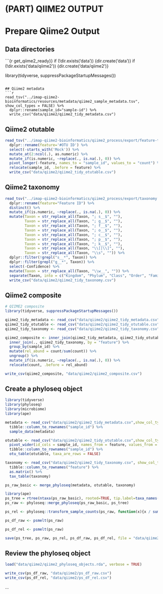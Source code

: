 # (PART) QIIME2 OUTPUT {-}
# Prepare Qiime2 Output

## Data directories
```{r get_qiime2_ready}}
if (!dir.exists('data')) {dir.create('data')}
if (!dir.exists('data/qiime2')) {dir.create('data/qiime2')}

library(tidyverse, suppressPackageStartupMessages())

```

## Qiime2 metadata
```r
read_tsv("../imap-qiime2-bioinformatics/resources/metadata/qiime2_sample_metadata.tsv", show_col_types = FALSE) %>% 
  dplyr::rename(sample_id="sample-id") %>% 
  write_csv("data/qiime2/qiime2_tidy_metadata.csv")
```


## Qiime2 otutable
```r
read_tsv("../imap-qiime2-bioinformatics/qiime2_process/export/feature-table.tsv", skip = 1, show_col_types = FALSE) %>%
  dplyr::rename(feature='#OTU ID') %>%
  select(-starts_with('Mock')) %>% 
  mutate_at(2:ncol(.), as.numeric) %>% 
  mutate_if(is.numeric, ~replace(., is.na(.), 0)) %>% 
  pivot_longer(-feature, names_to = "sample_id", values_to = "count") %>% 
  relocate(sample_id, .before = feature) %>% 
  write_csv("data/qiime2/qiime2_tidy_otutable.csv")
```


## Qiime2 taxonomy
```r
read_tsv("../imap-qiime2-bioinformatics/qiime2_process/export/taxonomy.tsv", show_col_types=FALSE) %>% 
  dplyr::rename(feature="Feature ID") %>% 
  distinct() %>%
  mutate_if(is.numeric, ~replace(., is.na(.), 0)) %>%
  mutate(Taxon = str_replace_all(Taxon, "; s__$", ""),
         Taxon = str_replace_all(Taxon, "; g__$", ""),
         Taxon = str_replace_all(Taxon, "; f__$", ""),
         Taxon = str_replace_all(Taxon, "; o__$", ""),
         Taxon = str_replace_all(Taxon, "; c__$", ""),
         Taxon = str_replace_all(Taxon, "; p__$", ""),
         Taxon = str_replace_all(Taxon, "; k__$", ""),
         Taxon = str_replace_all(Taxon, "\\[|\\]", ""),
         Taxon = str_replace_all(Taxon, "\\s", "")) %>%
  dplyr::filter(!grepl("s__*", Taxon)) %>%
  dplyr::filter(grepl("g__*", Taxon)) %>% 
  select(-Confidence) %>% 
  mutate(Taxon = str_replace_all(Taxon, "\\w__", "")) %>% 
  separate(Taxon, into = c("Kingdom", "Phylum", "Class", "Order", "Family", "Genus"), sep = ";") %>% 
  write_csv("data/qiime2/qiime2_tidy_taxonomy.csv")

```


## Qiime2 composite
```r
# QIIME2 composite
library(tidyverse, suppressPackageStartupMessages())

qiime2_tidy_metadata <- read_csv("data/qiime2/qiime2_tidy_metadata.csv", show_col_types = FALSE)
qiime2_tidy_otutable <- read_csv("data/qiime2/qiime2_tidy_otutable.csv", show_col_types = FALSE)
qiime2_tidy_taxonomy <- read_csv("data/qiime2/qiime2_tidy_taxonomy.csv", show_col_types = FALSE)

qiime2_composite <- inner_join(qiime2_tidy_metadata, qiime2_tidy_otutable, by = "sample_id") %>% 
  inner_join(., qiime2_tidy_taxonomy, by = "feature") %>% 
  group_by(sample_id) %>% 
  mutate(rel_abund = count/sum(count)) %>% 
  ungroup() %>% 
  mutate_if(is.numeric, ~replace(., is.na(.), 0)) %>%
  relocate(count, .before = rel_abund) 

write_csv(qiime2_composite, "data/qiime2/qiime2_composite.csv")
```

## Create a phyloseq object
```r
library(tidyverse)
library(phyloseq)
library(microbiome)
library(ape)

metadata <- read_csv("data/qiime2/qiime2_tidy_metadata.csv",show_col_types = FALSE) %>% 
  tibble::column_to_rownames("sample_id") %>% 
  sample_data(metadata)

otutable <- read_csv("data/qiime2/qiime2_tidy_otutable.csv",show_col_types = FALSE) %>% 
  pivot_wider(id_cols = sample_id, names_from = feature, values_from = count) %>% 
  tibble::column_to_rownames("sample_id") %>% 
  otu_table(otutable, taxa_are_rows = FALSE)

taxonomy <- read_csv("data/qiime2/qiime2_tidy_taxonomy.csv", show_col_types = FALSE) %>%
  tibble::column_to_rownames("feature") %>%
  as.matrix() %>% 
  tax_table(taxonomy)

ps_raw_basic <- merge_phyloseq(metadata, otutable, taxonomy)

library(ape)
ps_tree = rtree(ntaxa(ps_raw_basic), rooted=TRUE, tip.label=taxa_names(ps_raw_basic))
ps_raw <- phyloseq::merge_phyloseq(ps_raw_basic, ps_tree)

ps_rel <- phyloseq::transform_sample_counts(ps_raw, function(x){x / sum(x)})

ps_df_raw <- psmelt(ps_raw)

ps_df_rel <- psmelt(ps_raw)

save(ps_tree, ps_raw, ps_rel, ps_df_raw, ps_df_rel, file = "data/qiime2/qiime2_phyloseq_objects.rda")
```

## Review the phyloseq object

```r
load("data/qiime2/qiime2_phyloseq_objects.rda", verbose = TRUE)

write_csv(ps_df_raw, "data/qiime2/ps_df_raw.csv")
write_csv(ps_df_rel, "data/qiime2/ps_df_rel.csv")
```

...